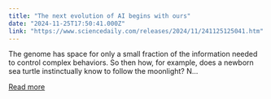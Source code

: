 ```yaml
---
title: "The next evolution of AI begins with ours"
date: "2024-11-25T17:50:41.000Z"
link: "https://www.sciencedaily.com/releases/2024/11/241125125041.htm"
---
```


The genome has space for only a small fraction of the information needed to control complex behaviors. So then how, for example, does a newborn sea turtle instinctually know to follow the moonlight? N...

[Read more](https://www.sciencedaily.com/releases/2024/11/241125125041.htm)
